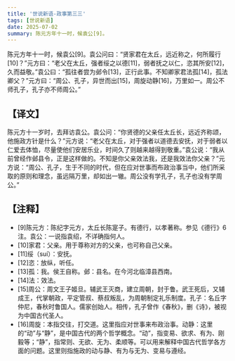 ```yaml
---
title: '世说新语-政事第三三'
tags: [世说新语]
date: 2025-07-02
summary: 陈元方年十一时，候袁公[9]。
---
```


陈元方年十一时，候袁公[9]。袁公问曰：“贤家君在太丘，远近称之，何所履行[10]？”元方曰：“老父在太丘，强者绥之以德[11]，弱者抚之以仁，恣其所安[12]，久而益敬。”袁公曰：“孤往者尝为邺令[13]，正行此事。不知卿家君法孤[14]，孤法卿父？”元方曰：“周公、孔子，异世而出[15]，周旋动静[16]，万里如一。周公不师孔子，孔子亦不师周公。”

## 【译文】

陈元方十一岁时，去拜访袁公。袁公问：“你贤德的父亲任太丘长，远近齐称颂，他施政方针是什么？”元方说：“老父在太丘，对于强者以道德去安抚，对于弱者以仁爱去体恤，尽量使他们安居乐业，时间久了则越来越得到敬重。”袁公说：“我从前曾经作邺县令，正是这样做的。不知是你父亲效法我，还是我效法你父亲？”元方说：“周公、孔子，生于不同的时代，但在应对世事而布政治事当中，他们所采取的原则和理念，虽远隔万里，却如出一辙。周公没有学孔子，孔子也没有学周公。”

## 【注释】

- [9]陈元方：陈纪字元方，太丘长陈寔子。有德行，以孝著称。参见《德行》6注。袁公：一说指袁绍，不详确指何人。
- [10]家君：父亲。用于尊称对方的父亲，也可称自己父亲。
- [11]绥（suí）：安抚。
- [12]恣：放纵，听任。
- [13]孤：我。侯王自称。邺：县名。在今河北临漳县西南。
- [14]法：效法。
- [15]周公：周文王子姬旦。辅武王灭商，建立周朝，封于鲁。武王死后，又辅成王，代掌朝政，平定管叔、蔡叔叛乱，为周朝制定礼乐制度。孔子：名丘字仲尼，春秋时鲁国人。儒家创始人。相传，孔子曾作《春秋》，删《诗》，被视为中国古代圣人。
- [16]周旋：本指交往，打交道。这里指应对世事来布政治事。动静：这里的“动”与“静”，是中国古代的两个哲学概念。“动”，指变易、欲求、有为、刚毅等；“静”，指常则、无欲、无为、柔顺等。可以用来解释中国古代哲学各方面的问题。这里则指施政的动与静、有为与无为、变易与遵经。
